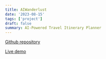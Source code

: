 ```yaml
---
title: AIWanderlust
date: '2023-08-15'
tags: ['project']
draft: false
summary: AI-Powered Travel Itinerary Planner
---
```


[Github repository](https://github.com/Valentin1495/AIWanderlust)

[Live demo](https://aiwanderlust-noahhan.vercel.app)